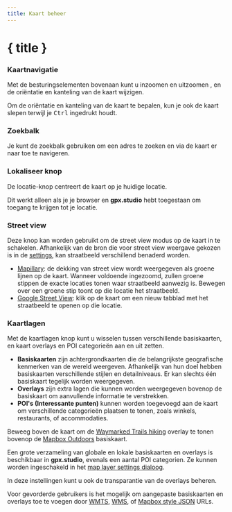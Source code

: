 ```yaml
---
title: Kaart beheer
---
```


<script>
</script>

# { title }

### <Diff size="16" class="inline-block" style="margin-bottom: 2px" /> Kaartnavigatie

Met de besturingselementen bovenaan kunt u inzoomen <Plus size="16" class="inline-block" style="margin-bottom: 2px" /> en uitzoomen <Minus size="16" class="inline-block" style="margin-bottom: 2px" />, en de oriëntatie en kanteling van de kaart <Compass size="16" class="inline-block" style="margin-bottom: 2px" /> wijzigen.

<DocsNote>

Om de oriëntatie en kanteling van de kaart te bepalen, kun je ook de kaart slepen terwijl je <kbd>Ctrl</kbd> ingedrukt houdt.

</DocsNote>

### <Search size="16" class="inline-block" style="margin-bottom: 2px" /> Zoekbalk

Je kunt de zoekbalk gebruiken om een adres te zoeken en via de kaart er naar toe te navigeren.

### <LocateFixed size="16" class="inline-block" style="margin-bottom: 2px" /> Lokaliseer knop

De locatie-knop centreert de kaart op je huidige locatie.

<DocsNote>

Dit werkt alleen als je je browser en <b>gpx.studio</b> hebt toegestaan om toegang te krijgen tot je locatie.

</DocsNote>

### <PersonStanding size="16" class="inline-block" style="margin-bottom: 2px" /> Street view

Deze knop kan worden gebruikt om de street view modus op de kaart in te schakelen.
Afhankelijk van de bron die voor street view weergave gekozen is in de [settings](./menu/settings), kan straatbeeld verschillend benaderd worden.

- <a href="https://www.mapillary.com/" target="_blank">Mapillary</a>: de dekking van street view wordt weergegeven als groene lijnen op de kaart. Wanneer voldoende ingezoomd, zullen groene stippen de exacte locaties tonen waar straatbeeld aanwezig is. Bewegen over een groene stip toont op die locatie het straatbeeld.
- <a href="https://www.google.com/streetview/" target="_blank">Google Street View</a>: klik op de kaart om een nieuw tabblad met het straatbeeld te openen op die locatie.

### <Layers3 size="16" class="inline-block" style="margin-bottom: 2px" /> Kaartlagen

Met de kaartlagen knop kunt u wisselen tussen verschillende basiskaarten, en kaart overlays en POI categorieën aan en uit zetten.

- **Basiskaarten** zijn achtergrondkaarten die de belangrijkste geografische kenmerken van de wereld weergeven.
  Afhankelijk van hun doel hebben basiskaarten verschillende stijlen en detailniveaus.
  Er kan slechts één basiskaart tegelijk worden weergegeven.
- **Overlays** zijn extra lagen die kunnen worden weergegeven bovenop de basiskaart om aanvullende informatie te verstrekken.
- **POI's (Interessante punten)** kunnen worden toegevoegd aan de kaart om verschillende categorieën plaatsen te tonen, zoals winkels, restaurants, of accommodaties.

<div class="flex flex-col items-center">
    <DocsLayers />
    <span class="text-sm text-center mt-2">
Beweeg boven de kaart om de <a href="https://hiking.waymarkedtrails.org" target="_blank">Waymarked Trails hiking</a> overlay te tonen bovenop de <a href="https://www.mapbox.com/maps/outdoors" target="_blank">Mapbox Outdoors</a> basiskaart.
    </span>
</div>

Een grote verzameling van globale en lokale basiskaarten en overlays is beschikbaar in **gpx.studio**, evenals een aantal POI categorien.
Ze kunnen worden ingeschakeld in het [map layer settings dialoog](./menu/settings).

In deze instellingen kunt u ook de transparantie van de overlays beheren.

Voor gevorderde gebruikers is het mogelijk om aangepaste basiskaarten en overlays toe te voegen door <a href="https://en.wikipedia.org/wiki/Web_Map_Tile_Service" target="_blank">WMTS</a>, <a href="https://en.wikipedia.org/wiki/Web_Map_Service" target="_blank">WMS</a>, of <a href="https://docs.mapbox.com/help/glossary/style/" target="_blank">Mapbox style JSON</a> URLs.
